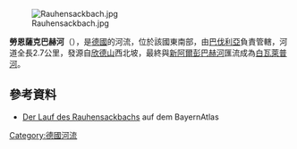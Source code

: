 {{Coord|47.62673|N|11.84063|E|display=title}}
[[Image:Rauhensackbach.jpg|right]]

'''勞恩薩克巴赫河'''（{{lang-de|Rauhensackbach}}），是[[德國|德國]]的河流，位於該國東南部，由[[巴伐利亞|巴伐利亞]]負責管轄，河道全長2.7公里，發源自[[欣德山|欣德山]]西北坡，最終與[[新阿爾彭巴赫河|新阿爾彭巴赫河]]匯流成為[[白瓦萊普河|白瓦萊普河]]。

==參考資料==
* [http://geoportal.bayern.de/bayernatlas/?X=5275670.17&Y=4488858.09&zoom=10&lang=de&topic=ba&bgLayer=tk&catalogNodes=122 Der Lauf des Rauhensackbachs] auf dem BayernAtlas

{{Germany-geo-stub}}
[[Category:德國河流|Category:德國河流]]